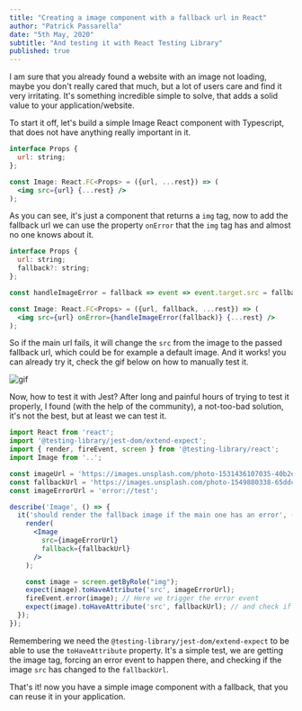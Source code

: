 ```yaml
---
title: "Creating a image component with a fallback url in React"
author: "Patrick Passarella"
date: "5th May, 2020"
subtitle: "And testing it with React Testing Library"
published: true
---
```


I am sure that you already found a website with an image not loading, maybe you don't really cared that much, but a lot of users care and find it very irritating. It's something incredible simple to solve, that adds a solid value to your application/website.

To start it off, let's build a simple Image React component with Typescript, that does not have anything really important in it.

```jsx
interface Props {
  url: string;
};

const Image: React.FC<Props> = ({url, ...rest}) => (
  <img src={url} {...rest} />
);

```

As you can see, it's just a component that returns a `img` tag, now to add the fallback url we can use the property `onError` that the `img` tag has and almost no one knows about it.

```jsx
interface Props {
  url: string;
  fallback?: string;
};

const handleImageError = fallback => event => event.target.src = fallback;

const Image: React.FC<Props> = ({url, fallback, ...rest}) => (
  <img src={url} onError={handleImageError(fallback)} {...rest} />
);

```

So if the main url fails, it will change the `src` from the image to the passed fallback url, which could be for example a default image. And it works! you can already try it, check the gif below on how to manually test it.

![gif](./fallback-image.gif)

Now, how to test it with Jest? After long and painful hours of trying to test it properly, I found (with the help of the community), a not-too-bad solution, it's not the best, but at least we can test it.

```jsx
import React from 'react';
import '@testing-library/jest-dom/extend-expect';
import { render, fireEvent, screen } from '@testing-library/react';
import Image from '..';

const imageUrl = 'https://images.unsplash.com/photo-1531436107035-40b2e85b7a1b?ixlib=rb-1.2.1&amp;ixid=eyJhcHBfaWQiOjEyMDd9&amp;w=1000&amp;q=80';
const fallbackUrl = 'https://images.unsplash.com/photo-1549880338-65ddcdfd017b?ixlib=rb-1.2.1&ixid=eyJhcHBfaWQiOjEyMDd9&auto=format&fit=crop&w=750&q=80';
const imageErrorUrl = 'error://test';

describe('Image', () => {
  it('should render the fallback image if the main one has an error', () => {
    render(
      <Image
        src={imageErrorUrl}
        fallback={fallbackUrl}
      />
    );

    const image = screen.getByRole("img");
    expect(image).toHaveAttribute('src', imageErrorUrl);
    fireEvent.error(image); // Here we trigger the error event
    expect(image).toHaveAttribute('src', fallbackUrl); // and check if the src changed
  });
});

```
Remembering we need the `@testing-library/jest-dom/extend-expect` to be able to use the `toHaveAttribute` property.
It's a simple test, we are getting the image tag, forcing an error event to happen there, and checking if the image `src` has changed to the `fallbackUrl`.

That's it! now you have a simple image component with a fallback, that you can reuse it in your application.